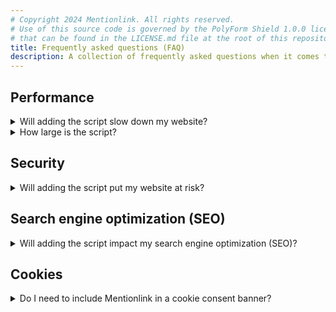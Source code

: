 ```yaml
---
# Copyright 2024 Mentionlink. All rights reserved.
# Use of this source code is governed by the PolyForm Shield 1.0.0 license
# that can be found in the LICENSE.md file at the root of this repository.
title: Frequently asked questions (FAQ)
description: A collection of frequently asked questions when it comes to using the Mentionlink script.
---
```


## Performance

<details>
<summary>Will adding the script slow down my website?</summary>
**No.**
The `defer` attribute guarantees that not only the script is not downloaded before the page finished loading, but also that it won't execute until the page is fully loaded.
</details>

<details>
<summary>How large is the script?</summary>
The script is very small, about 2KB; it's both minified and Brotli-compressed.
GZip compression is also offered for browsers that don't support Brotli, although Brotli provides best compression in most scenarios.
Through the [GitHub CI/CD pipeline](https://github.com/mentionads/frontend/blob/main/.github/workflows/script.yml), the script is uploaded to an R2 bucket.
Then, the script is served through the content delivery network (CDN) of Cloudflare, which is mapped to `cdn.mentionlink.com`.
</details>

## Security

<details>
<summary>Will adding the script put my website at risk?</summary>
**No.**
All affiliate links added by Mentionlink have `target="_blank"`, thus `window.opener` will return `null`.
This approach instructs the browser to naviate to the e-commerce store without granting the new browsing context access to your website through the `window.opener` property on the opened window.
Please read the [MDN documentation on `rel="noopener"`](https://developer.mozilla.org/en-US/docs/Web/HTML/Attributes/rel/noopener) for more information; please note that `rel="noopener"` is the equivalent of not setting `target="_blank"` so that the link opens in the same tab.
Mentionlink prefers to open affiliate links in new tabs, thus setting `target="_blank"` will suffice.
</details>

## Search engine optimization (SEO)

<details>
<summary>Will adding the script impact my search engine optimization (SEO)?</summary>
**No.**
All affiliate links added by Mentionlink have `rel="nofollow"`, thus search engines will ignore these outgoing links.
</details>

## Cookies

<details>
<summary>Do I need to include Mentionlink in a cookie consent banner?</summary>
**No.**
Mentionlink does **not** send any cookies.  This can be confirmed by seeing that the `fetch` call in the script does not set `"credentials": "include"` in the payload.  Please read the [MDN documentation on Using Fetch](https://developer.mozilla.org/en-US/docs/Web/API/Fetch_API/Using_Fetch) for more information.

Furthemore, the HTTP preflight (Cross-Origin Resource Sharing) CORS request does not reply with the HTTP header `Access-Control-Allow-Credentials: true`, thus the browser will not allow the endpoint to set any cookies for the root domain or subdomains of `mentionlink.com`.  This can be confirmed by using the DevTools in Chrome.  Please read the [MDN documentation on Access-Control-Allow-Credentials](https://developer.mozilla.org/en-US/docs/Web/HTTP/Headers/Access-Control-Allow-Credentials) for more information.
</details>